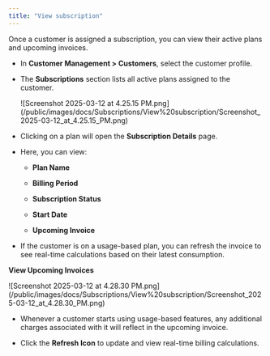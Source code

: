 ```yaml
---
title: "View subscription"
---
```


Once a customer is assigned a subscription, you can view their active plans and upcoming invoices.

* In **Customer Management > Customers**, select the customer profile.

* The **Subscriptions** section lists all active plans assigned to the customer.

  <Frame>
    ![Screenshot 2025-03-12 at 4.25.15 PM.png](/public/images/docs/Subscriptions/View%20subscription/Screenshot_2025-03-12_at_4.25.15_PM.png)
  </Frame>

* Clicking on a plan will open the **Subscription Details** page.

* Here, you can view:

  * **Plan Name**

  * **Billing Period**

  * **Subscription Status**

  * **Start Date**

  * **Upcoming Invoice**

* If the customer is on a usage-based plan, you can refresh the invoice to see real-time calculations based on their latest consumption.

**View Upcoming Invoices**

<Frame>
  ![Screenshot 2025-03-12 at 4.28.30 PM.png](/public/images/docs/Subscriptions/View%20subscription/Screenshot_2025-03-12_at_4.28.30_PM.png)
</Frame>

* Whenever a customer starts using usage-based features, any additional charges associated with it will reflect in the upcoming invoice.

* Click the **Refresh Icon** to update and view real-time billing calculations.